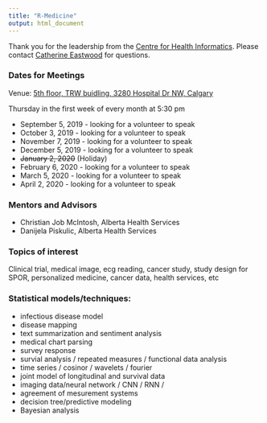 ```yaml
---
title: "R-Medicine"
output: html_document
---
```


Thank you for the leadership from the [Centre for Health Informatics](https://cumming.ucalgary.ca/centres/centre-health-informatics){target="_blank"}.  Please contact [Catherine Eastwood](href:caeastwo@ucalgary.ca) for questions.

### Dates for Meetings

Venue: [5th floor, TRW buidling, 3280 Hospital Dr NW, Calgary](https://cumming.ucalgary.ca/centres/centre-health-informatics/about/space){target="_blank"}

Thursday in the first week of every month at 5:30 pm 

* September 5, 2019 - looking for a volunteer to speak 
* October 3, 2019 - looking for a volunteer to speak 
* November 7, 2019 - looking for a volunteer to speak
* December 5, 2019 - looking for a volunteer to speak
* ~~January 2, 2020~~ (Holiday) 
* February 6, 2020 - looking for a volunteer to speak  
* March 5, 2020 - looking for a volunteer to speak
* April 2, 2020  - looking for a volunteer to speak 
<!-- Student Presentation from DataSci Program -->

### Mentors and Advisors  

* Christian Job McIntosh, Alberta Health Services
* Danijela Piskulic, Alberta Health Services 

### Topics of interest

Clinical trial, medical image, ecg reading,  cancer study, study design for SPOR, personalized medicine, cancer data, health services, etc 

### Statistical models/techniques:
  + infectious disease model
  + disease mapping 
  + text summarization and sentiment analysis 
  + medical chart parsing 
  + survey response
  + survial analysis / repeated measures / functional data analysis 
  + time series / cosinor / wavelets / fourier  
  + joint model of longitudinal and survival data 
  + imaging data/neural network / CNN / RNN / 
  + agreement of mesurement systems
  + decision tree/predictive modeling 
  + Bayesian analysis 
  
